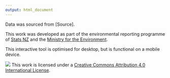```yaml
---
output: html_document
---
```

Data was sourced from [Source]. 

This work was developed as part of the environmental reporting programme of <a href="https://www.stats.govt.nz/topics/environment" target="_blank">Stats NZ</a> and the <a href="http://www.mfe.govt.nz/more/environmental-reporting" target="_blank">Ministry for the Environment</a>.

This interactive tool is optimised for desktop, but is functional on a mobile device.

![](cc_compact.png)
This work is licensed under a <a href="https://creativecommons.org/licenses/by/4.0/" target="_blank">Creative Commons Attribution 4.0 International License</a>.
